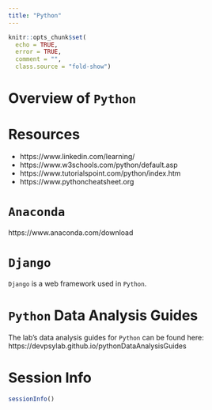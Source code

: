 ```yaml
---
title: "Python"
---
```


```r
knitr::opts_chunk$set(
  echo = TRUE,
  error = TRUE,
  comment = "",
  class.source = "fold-show")
```

# Overview of `Python`

# Resources

- https://www.linkedin.com/learning/
- https://www.w3schools.com/python/default.asp
- https://www.tutorialspoint.com/python/index.htm
- https://www.pythoncheatsheet.org

# `Anaconda`

https://www.anaconda.com/download

# `Django`

`Django` is a web framework used in `Python`.

# `Python` Data Analysis Guides

The lab's data analysis guides for `Python` can be found here:
https://devpsylab.github.io/pythonDataAnalysisGuides

# Session Info

```r
sessionInfo()
```
